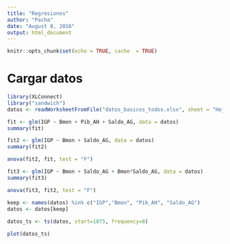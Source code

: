 ```yaml
---
title: "Regresiones"
author: "Pacha"
date: "August 8, 2016"
output: html_document
---
```


```r
knitr::opts_chunk$set(echo = TRUE, cache  = TRUE)
```

# Cargar datos

```r
library(XLConnect)
library("sandwich")
datos <- readWorksheetFromFile("datos_basicos_todos.xlsx", sheet = "Hoja1", region = "A3:G59")
```

```r
fit <- glm(IGP ~ Bmon + Pib_AH + Saldo_AG, data = datos)
summary(fit)

fit2 <- glm(IGP ~ Bmon + Saldo_AG, data = datos)
summary(fit2)

anova(fit2, fit, test = "F")

fit3 <- glm(IGP ~ Bmon + Saldo_AG + Bmon*Saldo_AG, data = datos)
summary(fit3)

anova(fit3, fit2, test = "F")
```

```r
keep <- names(datos) %in% c("IGP","Bmon", "Pib_AH", "Saldo_AG")
datos <- datos[keep]
              
datos_ts <- ts(datos, start=1875, frequency=8)

plot(datos_ts)
```


